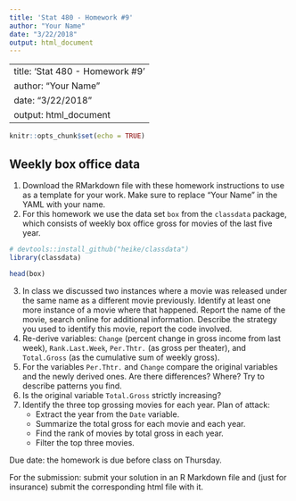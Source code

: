 ```yaml
---
title: 'Stat 480 - Homework #9'
author: "Your Name"
date: "3/22/2018"
output: html_document
---
```

---
title: 'Stat 480 - Homework #9'
author: "Your Name"
date: "3/22/2018"
output: html_document
---

```r
knitr::opts_chunk$set(echo = TRUE)
```

## Weekly box office data

1. Download the RMarkdown file with these homework instructions to use as a template for your work.
Make sure to replace "Your Name" in the YAML with your name.
2. For this homework we use the data set `box` from the `classdata` package, which consists of weekly box office gross for movies of the last five year.

```r
# devtools::install_github("heike/classdata")
library(classdata)

head(box)
```

3. In class we discussed two instances where a movie was released under the same name as a different movie previously. Identify at least one more instance of a movie where that happened. Report the name of the movie, search online for additional information. Describe the strategy you used to identify this movie, report the code involved.
3. Re-derive variables: `Change` (percent change in gross income from last week), `Rank.Last.Week`, `Per.Thtr.` (as gross per theater), and `Total.Gross` (as the cumulative sum of weekly gross).
4. For the variables `Per.Thtr.` and `Change` compare the original variables and the newly derived ones. Are there differences? Where? Try to describe patterns you find.
5. Is the original variable `Total.Gross` strictly increasing? 
6. Identify the three top grossing movies for each year. 
Plan of attack: 
    - Extract the year from the `Date` variable.
    - Summarize the total gross for each movie and each year.
    - Find the rank of movies by total gross in each year.
    - Filter the top three movies.


Due date: the homework is due before class on Thursday. 

For the submission: submit your solution in an R Markdown file and (just for insurance) submit the corresponding html file with it. 
